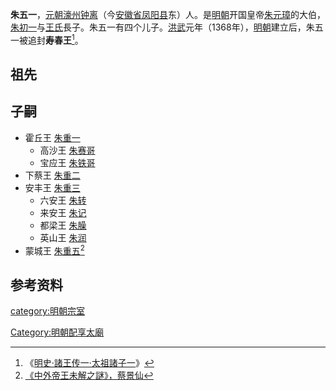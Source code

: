'''朱五一'''，[[元朝|元朝]][[濠州|濠州]][[钟离|钟离]]（今[[安徽省|安徽省]][[凤阳县|凤阳县]]东）人。是[[明朝|明朝]]开国皇帝[[朱元璋|朱元璋]]的大伯，[[朱初一|朱初一]]与[[裕皇后|王氏]]長子。朱五一有四个儿子。[[洪武|洪武]]元年（1368年），[[明朝|明朝]]建立后，朱五一被追封'''寿春王'''<ref>《[[s:明史/卷116|明史·諸王传一·太祖諸子一]]》</ref>。
==祖先==
{{Ahnentafel top}}<center>
{{ahnentafel-compact5
|boxstyle_1=background-color: #ff8000;
|boxstyle_2=background-color: #ff6700;
|boxstyle_3=background-color: #ff4e00;
|boxstyle_4=background-color: #ff3500;
|boxstyle_5=background-color: #ff1c00;
|1=（追封）'''寿春王朱五一'''
|2='''父：'''（追尊）熙祖裕皇帝[[朱初一|朱初一]]
|3='''母：'''（追尊）[[裕皇后|裕皇后]]王氏
|4='''祖父：'''（追尊）懿祖恒皇帝[[朱四九|朱四九]]
|5='''祖母：'''（追尊）[[恒皇后|恒皇后]]侯氏
|6=
|7=
|8='''曾祖父：'''（追尊）德祖玄皇帝[[朱百六|朱百六]]
|9='''曾祖母：'''（追尊）[[玄皇后|玄皇后]]胡氏
|10= 
|11=
|12=
|13=
|14=
|15=
|16='''高祖父：'''[[朱仲八|朱仲八]]
|17='''高祖母：'''陈氏
|18=
|19=
|20=
|21=
|22=
|23=
|24=
|25=
|26=
|27=
|28=
|29=
|30=
|31=
}}</center>
{{ahnentafel bottom}}
==子嗣==
*霍丘王 [[朱重一|朱重一]]
**高沙王 [[朱赛哥|朱赛哥]]
**宝应王 [[朱铁哥|朱铁哥]]
*下蔡王 [[朱重二|朱重二]]
*安丰王 [[朱重三|朱重三]]
**六安王 [[朱转|朱转]]
**来安王 [[朱记|朱记]]
**都梁王 [[朱臊|朱臊]]
**英山王 [[朱润|朱润]]
*蒙城王 [[朱重五|朱重五]]<ref>[https://books.google.com.tw/books?id=FrRxAgAAQBAJ&pg=PT443&lpg=PT443&dq=%22%E6%9C%B1%E9%87%8D%E4%BA%94%22&source=bl&ots=eLCfsKSZxl&sig=ACfU3U2V8TxGjs908xMP9z_jv4-G9kDbJA&hl=zh-TW&sa=X&ved=2ahUKEwik68Hqs9roAhWFBIgKHZk3A_QQ6AEwA3oECAsQLQ#v=onepage&q=%22%E6%9C%B1%E9%87%8D%E4%BA%94%22&f=false 《中外帝王未解之謎》，蔡景仙]</ref>

{{s-start}}
{{s-none|無|[[明朝|明政府]]封之}}
{{s-ttl|title=[[明朝藩王列表_(熙祖系)#寿春國|明寿春國國王]]|years=追封}}
{{s-none|無}}
{{end}}

==参考资料==
<div style="font-size:small" class="references-2column"> 
<references />
</div>
{{明朝配享太廟}}
[[category:明朝宗室|category:明朝宗室]]
[[Category:明朝配享太廟|Category:明朝配享太廟]]